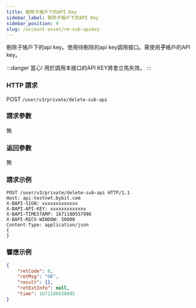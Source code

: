 ```yaml
---
title: 刪除子帳戶下的API Key
sidebar_label: 刪除子帳戶下的API Key
sidebar_position: 9
slug: /account-asset/rm-sub-apikey
---
```


刪除子帳戶下的api key。使用待刪除的api key調用接口。需使用<b>子</b>帳戶的API key。

:::danger
當心! 用於調用本接口的API KEY將會立馬失效。
:::

### HTTP 請求
POST `/user/v3/private/delete-sub-api`

### 請求參數
無


### 返回參數
無


### 請求示例

```http
POST /user/v3/private/delete-sub-api HTTP/1.1
Host: api-testnet.bybit.com
X-BAPI-SIGN: xxxxxxxxxxxxx
X-BAPI-API-KEY: xxxxxxxxxxxxx
X-BAPI-TIMESTAMP: 1671180557996
X-BAPI-RECV-WINDOW: 50000
Content-Type: application/json
{
}
```

### 響應示例

```json
{
    "retCode": 0,
    "retMsg": "OK",
    "result": {},
    "retExtInfo": null,
    "time": 1671180558095
}
```
